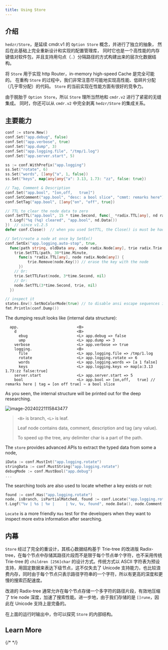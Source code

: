```yaml
---
title: Using Store
---
```


## 介绍

`hedzr/Store`，是延续 cmdr.v1 的 `Option Store` 概念，并进行了独立的抽象，
然后在此基础上完全重新设计和实现的配置管理库，
同时它也是一个高性能的内存键值对软件包，并且支持用句点（`.`）分隔路径的方式构建出来的层次化数据结构。

将 `Store` 用于实现 http Router，in-memory high-speed Cache 是完全可能的。
在重构 `Store` 的过程中，我们非常注意尽可能地实现高性能、低碎片分配（几乎零分配）的代码。
`Store` 的当前实现在性能方面有很好的竞争力。

由于脱胎于 `Option Store`，所以 `Store` 理所当然地和 `cmdr.v2` 进行了紧密的无缝集成。
同时，你还可以从 `cmdr.v2` 中完全剥离 `hedzr/Store` 的集成关系。

## 主要能力

```go
conf := store.New()
conf.Set("app.debug", false)
conf.Set("app.verbose", true)
conf.Set("app.dump", 3)
conf.Set("app.logging.file", "/tmp/1.log")
conf.Set("app.server.start", 5)

ss := conf.WithPrefix("app.logging")
ss.Set("rotate", 6)
ss.Set("words", []any{"a", 1, false})
ss.Set("keys", map[any]any{"a": 3.13, 1.73: "zz", false: true})

// Tag, Comment & Description
conf.Set("app.bool", "[on,off,   true]")
conf.SetComment("app.bool", "desc: a bool slice", "cmmt: remarks here")
conf.SetTag("app.bool", []any{"on", "off", true})

// TTL to clear the node data to zero
conf.SetTTL("app.bool", 15 * time.Second, func(_ *radix.TTL[any], nd radix.Node[any]) {
  t.Logf("%q (%q) cleared", "app.bool", nd.Data())
})  // since v1.2.5
defer conf.Close()  // when you used SetTTL, the Close() is must be had.

// Set/create a node at once by SetEx()
conf.SetEx("app.logging.auto-stop", true,
  func(path string, oldData any, node radix.Node[any], trie radix.Trie[any]) {
    trie.SetTTL(path, 30*time.Minute,
      func(s *radix.TTL[any], node radix.Node[any]) {
          trie.Remove(node.Key()) // erase the key with the node
      })
    // Or:
    trie.SetTTLFast(node, 3*time.Second, nil)
    // Or:
    node.SetTTL(3*time.Second, trie, nil)
  })

// inspect it
states.Env().SetNoColorMode(true) // to disable ansi escape sequences in dump output
fmt.Println(conf.Dump())
```

The dumping result looks like (internal data structure):

```text
  app.                          <B>
    d                           <B>
      ebug                      <L> app.debug => false
      ump                       <L> app.dump => 3
    verbose                     <L> app.verbose => true
    logging.                    <B>
      file                      <L> app.logging.file => /tmp/1.log
      rotate                    <L> app.logging.rotate => 6
      words                     <L> app.logging.words => [a 1 false]
      keys                      <L> app.logging.keys => map[a:3.13 1.73:zz false:true]
    server.start                <L> app.server.start => 5
    bool                        <L> app.bool => [on,off,   true] // remarks here | tag = [on off true] ~ a bool slice
```

As you seen, the internal structure will be printed out for the deep researching.

![image-20240221115843477](/images/cmdr/image-20240221115843477.png)

> `<B>` is branch, `<L>` is leaf.
>
> Leaf node contains data, comment, description and tag (any value).
>
> To speed up the tree, any delimiter char is a part of the path.

The `store` provides advanced APIs to extract the typed data from some a node,

```go
iData := conf.MustInt("app.logging.rotate")
stringData := conf.MustString("app.logging.rotate")
debugMode := conf.MustBool("app.debug")
...
```

The searching tools are also used to locate whether a key exists or not:

```go
found := conf.Has("app.logging.rotate")
node, isBranch, isPartialMatched, found := conf.Locate("app.logging.rotate")
t.Logf("%v | %s | %v |     | %v, %v, found", node.Data(), node.Comment(), node.Tag(), isBranch, isPartialMatched, found)
```

`Locate` is a more friendly `Has` test for the developers when they want to inspect more extra information after searching.

## 内幕

`Store` 经过了完全的重设计，其核心数据结构基于 Trie-tree 的改进版 Radix-tree，在每个节点中存储其路径片段而不是限于每个节点单个字符，也不采用传统 Trie-tree 的 `children [256]char` 的设计方式。传统方式以 ASCII 字符表为预设支持，用固定数据来表达下级节点，这不仅失去了 Unicode 支持能力，也比较浪费内存，同时由于每个节点只表示路径字符串的一个字符，所以有更高的深度和更慢的搜索匹配速度。

改进的 Radix-tree 通常允许在每个节点存储一个多字符的路径片段，有效地压缩了 trie node 深度，加速了搜索性能。进一步地，由于我们存储的是 `[]rune`，因此在 Unicode 支持上是完备的。

在上面的运行时输出中，你可以探究 `Store` 的内部结构。

## Learn More

<Cards>
  <Card title="Manual of `hedzr/store`" href="/docs/store/" />
  <Card title="`hedzr/store` on Github" href="https://github.com/hedzr/store" />
  <Card title="`hedzr/logg` on Github" href="https://github.com/hedzr/logg" />
  <Card
    title="`hedzr/evendeep` on Github"
    href="https://github.com/hedzr/evendeep"
  />
  <Card title="`hedzr/is` on Github" href="https://github.com/hedzr/is" />
  {/* <Card title="Learn more about Fumadocs" href="https://fumadocs.vercel.app" /> */}
</Cards>
